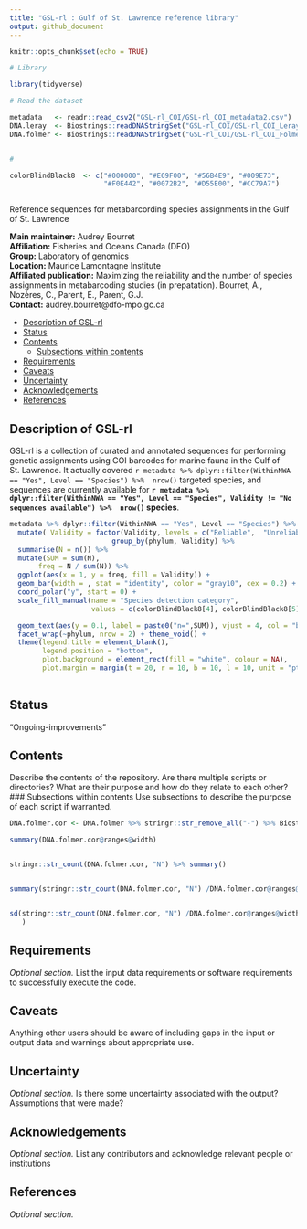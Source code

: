 ```yaml
---
title: "GSL-rl : Gulf of St. Lawrence reference library"
output: github_document
---
```


```r
knitr::opts_chunk$set(echo = TRUE)

# Library

library(tidyverse)

# Read the dataset

metadata   <- readr::read_csv2("GSL-rl_COI/GSL-rl_COI_metadata2.csv")
DNA.leray  <- Biostrings::readDNAStringSet("GSL-rl_COI/GSL-rl_COI_Leray313pb_450taxa_1040seq.fasta")
DNA.folmer <- Biostrings::readDNAStringSet("GSL-rl_COI/GSL-rl_COI_Folmer650pb_450taxa_1304seq.fasta")


#

colorBlindBlack8  <- c("#000000", "#E69F00", "#56B4E9", "#009E73", 
                       "#F0E442", "#0072B2", "#D55E00", "#CC79A7")



```

Reference sequences for metabarcording species assignments in the Gulf of St. Lawrence

__Main maintainer:__  Audrey Bourret  
__Affiliation:__  Fisheries and Oceans Canada (DFO)   
__Group:__        Laboratory of genomics   
__Location:__     Maurice Lamontagne Institute  
__Affiliated publication:__  Maximizing the reliability and the number of species assignments in metabarcoding studies (in prepatation). Bourret, A., Nozères, C., Parent, É., Parent, G.J.  
__Contact:__      audrey.bourret@dfo-mpo.gc.ca

- [Description of GSL-rl](#description-of-gsl-rl)
- [Status](#status)
- [Contents](#contents)
  + [Subsections within contents](#subsections-within-contents)
- [Requirements](#requirements)
- [Caveats](#caveats)
- [Uncertainty](#uncertainty)
- [Acknowledgements](#acknowledgements)
- [References](#references)


## Description of GSL-rl

GSL-rl is a collection of curated and annotated sequences for performing genetic assignments using COI barcodes for marine fauna in the Gulf of St. Lawrence. It actually covered `r metadata %>% dplyr::filter(WithinNWA == "Yes", Level == "Species") %>%  nrow()` targeted species, and sequences are currently available for **`r metadata %>% dplyr::filter(WithinNWA == "Yes", Level == "Species", Validity != "No sequences available") %>%  nrow()` species**.

```r
metadata %>% dplyr::filter(WithinNWA == "Yes", Level == "Species") %>%  
  mutate( Validity = factor(Validity, levels = c("Reliable",  "Unreliable - BIN sharing","Unreliable - gaps", "No sequences available"))) %>% 
                         group_by(phylum, Validity) %>% 
  summarise(N = n()) %>% 
  mutate(SUM = sum(N),
       freq = N / sum(N)) %>% 
  ggplot(aes(x = 1, y = freq, fill = Validity)) +
  geom_bar(width = , stat = "identity", color = "gray10", cex = 0.2) +
  coord_polar("y", start = 0) + 
  scale_fill_manual(name = "Species detection category", 
                    values = c(colorBlindBlack8[4], colorBlindBlack8[5], colorBlindBlack8[2],"gray"))+

  geom_text(aes(y = 0.1, label = paste0("n=",SUM)), vjust = 4, col = "black", cex = 3) +
  facet_wrap(~phylum, nrow = 2) + theme_void() +
  theme(legend.title = element_blank(),
        legend.position = "bottom",
        plot.background = element_rect(fill = "white", colour = NA),
        plot.margin = margin(t = 20, r = 10, b = 10, l = 10, unit = "pt"))
  
```


## Status
"Ongoing-improvements"

## Contents
Describe the contents of the repository. Are there multiple scripts or directories? What are their purpose and how do they relate to each other?
### Subsections within contents
Use subsections to describe the purpose of each script if warranted.



```r

DNA.folmer.cor <- DNA.folmer %>% stringr::str_remove_all("-") %>% Biostrings::DNAStringSet()

summary(DNA.folmer.cor@ranges@width)


stringr::str_count(DNA.folmer.cor, "N") %>% summary()


summary(stringr::str_count(DNA.folmer.cor, "N") /DNA.folmer.cor@ranges@width * 100)


sd(stringr::str_count(DNA.folmer.cor, "N") /DNA.folmer.cor@ranges@width * 100
   )
```


## Requirements
*Optional section.* List the input data requirements or software requirements to successfully execute the code.


## Caveats
Anything other users should be aware of including gaps in the input or output data and warnings about appropriate use.


## Uncertainty
*Optional section.* Is there some uncertainty associated with the output? Assumptions that were made?


## Acknowledgements
*Optional section.* List any contributors and acknowledge relevant people or institutions


## References
*Optional section.*
